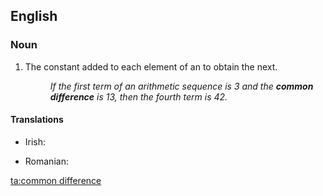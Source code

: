 ==English==

===Noun===
{{en-noun}}

# {{lb|en|mathematics}} The constant added to each element of an {{soplink|arithmetic|progression}} to obtain the next.
#: ''If the first term of an arithmetic sequence is 3 and the '''common difference''' is 13, then the fourth term is 42.''

====Translations====
{{trans-top|constant in arithmetic progression}}
* Irish: {{t|ga|comhbhreis|f}}
{{trans-mid}}
* Romanian: {{t|ro|diferență comună}}
{{trans-bottom}}

[[ta:common difference]]